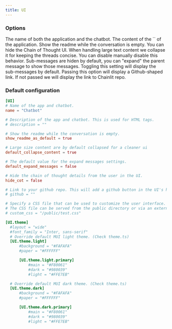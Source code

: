 ```yaml
---
title: UI
---
```


### Options

<ParamField path="name" type="str" default="My Chatbot">
  The name of both the application and the chatbot.
</ParamField>

<ParamField path="description" type="str" optional>
  The content of the `<meta name="description">` of the application.
</ParamField>

<ParamField path="show_readme_as_default" type="bool" default={true}>
  Show the readme while the conversation is empty.
</ParamField>

<ParamField path="hide_cot" type="bool" default={false}>
  You can hide the Chain of Thought UI.
</ParamField>

<ParamField path="default_collapse_content" type="bool" default={true}>
  When handling large text content we collapse it for keeping the threads
  concise. You can disable manually disable this behavior.
</ParamField>

<ParamField path="default_expand_message" type="bool" default={false}>
  Sub-messages are hiden by default, you can "expand" the parent message to show
  those messages. Toggling this setting will display the sub-messages by
  default.
</ParamField>

<ParamField path="github" type="str" optional>
  Passing this option will display a Github-shaped link. If not passed we will
  display the link to Chainlit repo.
</ParamField>

### Default configuration

```toml
[UI]
# Name of the app and chatbot.
name = "Chatbot"

# Description of the app and chatbot. This is used for HTML tags.
# description = ""

# Show the readme while the conversation is empty.
show_readme_as_default = true

# Large size content are by default collapsed for a cleaner ui
default_collapse_content = true

# The default value for the expand messages settings.
default_expand_messages = false

# Hide the chain of thought details from the user in the UI.
hide_cot = false

# Link to your github repo. This will add a github button in the UI's header.
# github = ""

# Specify a CSS file that can be used to customize the user interface.
# The CSS file can be served from the public directory or via an external link.
# custom_css = "/public/test.css"

[UI.theme]
  #layout = "wide"
  #font_family = "Inter, sans-serif"
  # Override default MUI light theme. (Check theme.ts)
  [UI.theme.light]
      #background = "#FAFAFA"
      #paper = "#FFFFFF"

      [UI.theme.light.primary]
          #main = "#F80061"
          #dark = "#980039"
          #light = "#FFE7EB"

  # Override default MUI dark theme. (Check theme.ts)
  [UI.theme.dark]
      #background = "#FAFAFA"
      #paper = "#FFFFFF"

      [UI.theme.dark.primary]
          #main = "#F80061"
          #dark = "#980039"
          #light = "#FFE7EB"
```
